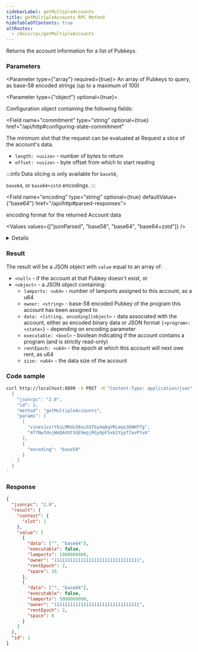 ```yaml
---
sidebarLabel: getMultipleAccounts
title: getMultipleAccounts RPC Method
hideTableOfContents: true
altRoutes:
  - /docs/rpc/getMultipleAccounts
---
```


Returns the account information for a list of Pubkeys.

<DocSideBySide>

<DocLeftSide>

### Parameters

<Parameter type={"array"} required={true}>
  An array of Pubkeys to query, as base-58 encoded strings (up to a maximum of
  100)
</Parameter>

<Parameter type={"object"} optional={true}>

Configuration object containing the following fields:

<Field
  name="commitment"
  type="string"
  optional={true}
  href="/api/http#configuring-state-commitment"
></Field>

<Field name="minContextSlot" type="number" optional={true}>
  The minimum slot that the request can be evaluated at
</Field>

<Field name="dataSlice" type="object" optional={true}>
  Request a slice of the account&apos;s data.

- `length: <usize>` - number of bytes to return
- `offset: <usize>` - byte offset from which to start reading

:::info Data slicing is only available for <code>base58</code>,

<code>base64</code>, or <code>base64+zstd</code> encodings. :::

</Field>

<Field name="encoding" type="string" optional={true} defaultValue={"base64"} href="/api/http#parsed-responses">

encoding format for the returned Account data

<Values values={["jsonParsed", "base58", "base64", "base64+zstd"]} />

<details>

- `base58` is slow and limited to less than 129 bytes of Account data.
- `base64` will return base64 encoded data for Account data of any size.
- `base64+zstd` compresses the Account data using
  [Zstandard](https://facebook.github.io/zstd/) and base64-encodes the result.
- [`jsonParsed` encoding](/api/http#parsed-responses) attempts to use
  program-specific state parsers to return more human-readable and explicit
  account state data.
- If `jsonParsed` is requested but a parser cannot be found, the field falls
  back to `base64` encoding, detectable when the `data` field is type
  `<string>`.

</details>

</Field>

</Parameter>

### Result

The result will be a JSON object with `value` equal to an array of:

- `<null>` - if the account at that Pubkey doesn't exist, or
- `<object>` - a JSON object containing:
  - `lamports: <u64>` - number of lamports assigned to this account, as a u64
  - `owner: <string>` - base-58 encoded Pubkey of the program this account has
    been assigned to
  - `data: <[string, encoding]|object>` - data associated with the account,
    either as encoded binary data or JSON format `{<program>: <state>}` -
    depending on encoding parameter
  - `executable: <bool>` - boolean indicating if the account contains a program
    \(and is strictly read-only\)
  - `rentEpoch: <u64>` - the epoch at which this account will next owe rent, as
    u64
  - `size: <u64>` - the data size of the account

</DocLeftSide>

<DocRightSide>

### Code sample

```bash
curl http://localhost:8899 -X POST -H "Content-Type: application/json" -d '
  {
    "jsonrpc": "2.0",
    "id": 1,
    "method": "getMultipleAccounts",
    "params": [
      [
        "vines1vzrYbzLMRdu58ou5XTby4qAqVRLmqo36NKPTg",
        "4fYNw3dojWmQ4dXtSGE9epjRGy9pFSx62YypT7avPYvA"
      ],
      {
        "encoding": "base58"
      }
    ]
  }
'
```

### Response

```json
{
  "jsonrpc": "2.0",
  "result": {
    "context": {
      "slot": 1
    },
    "value": [
      {
        "data": ["", "base64"],
        "executable": false,
        "lamports": 1000000000,
        "owner": "11111111111111111111111111111111",
        "rentEpoch": 2,
        "space": 16
      },
      {
        "data": ["", "base64"],
        "executable": false,
        "lamports": 5000000000,
        "owner": "11111111111111111111111111111111",
        "rentEpoch": 2,
        "space": 0
      }
    ]
  },
  "id": 1
}
```

</DocRightSide>
</DocSideBySide>
